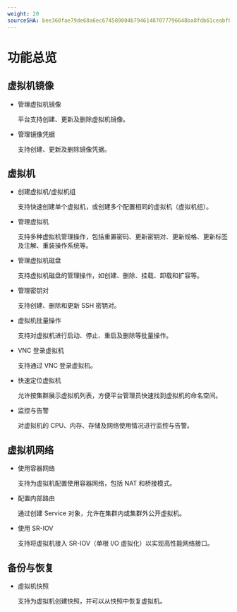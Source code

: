 ```yaml
---
weight: 20
sourceSHA: bee360fae79de68a6ec674589004b79461487077796648ba8fdb61ceabf8485d
---
```


# 功能总览

## 虚拟机镜像

- 管理虚拟机镜像
  
  平台支持创建、更新及删除虚拟机镜像。

- 管理镜像凭据
  
  支持创建、更新及删除镜像凭据。

## 虚拟机

- 创建虚拟机/虚拟机组
  
  支持快速创建单个虚拟机，或创建多个配置相同的虚拟机（虚拟机组）。

- 管理虚拟机
  
  支持多种虚拟机管理操作，包括重置密码、更新密钥对、更新规格、更新标签及注解、重装操作系统等。

- 管理虚拟机磁盘
  
  支持虚拟机磁盘的管理操作，如创建、删除、挂载、卸载和扩容等。

- 管理密钥对
  
  支持创建、删除和更新 SSH 密钥对。

- 虚拟机批量操作
  
  支持对虚拟机进行启动、停止、重启及删除等批量操作。

- VNC 登录虚拟机
  
  支持通过 VNC 登录虚拟机。

- 快速定位虚拟机
  
  允许按集群展示虚拟机列表，方便平台管理员快速找到虚拟机的命名空间。

- 监控与告警
  
  对虚拟机的 CPU、内存、存储及网络使用情况进行监控与告警。

## 虚拟机网络

- 使用容器网络
  
  支持为虚拟机配置使用容器网络，包括 NAT 和桥接模式。

- 配置内部路由
  
  通过创建 Service 对象，允许在集群内或集群外公开虚拟机。

- 使用 SR-IOV
  
  支持将虚拟机接入 SR-IOV（单根 I/O 虚拟化）以实现高性能网络接口。

## 备份与恢复

- 虚拟机快照
  
  支持为虚拟机创建快照，并可以从快照中恢复虚拟机。
